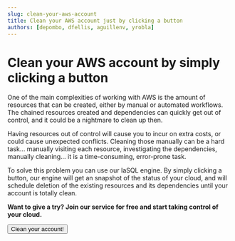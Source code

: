 ```yaml
---
slug: clean-your-aws-account
title: Clean your AWS account just by clicking a button
authors: [depombo, dfellis, aguillenv, yrobla]
---
```


# Clean your AWS account by simply clicking a button

One of the main complexities of working with AWS is the amount of resources that can be created, either by manual or automated workflows. The chained resources created and dependencies can quickly get out of control, and it could be a nightmare to clean up then.

Having resources out of control will cause you to incur on extra costs, or could cause unexpected conflicts. Cleaning those manually can be a hard task... manually visiting each resource, investigating the dependencies, manually cleaning... it is a time-consuming, error-prone task.

To solve this problem you can use our IaSQL engine. By simply clicking a button, our engine will get an snapshot of the status of your cloud, and will schedule deletion of the existing resources and its dependencies until your account is totally clean.

**Want to give a try? Join our service for free and start taking control of your cloud.**

<!--- https://www.urlencoder.org/ -->

<a href="SELECT%20iasql_install%28variadic%20array%28select%20module_name%20from%20iasql_modules_list%28%29%29%29%3B%0ASELECT%20%2A%20FROM%20delete_all_records%28%29%3B%0ASELECT%20%2A%20FROM%20iasql_apply%28%29%3B">
  <button className={"button button--primary button--lg margin-bottom--lg"}>
    Clean your account!
  </button>
</a>
